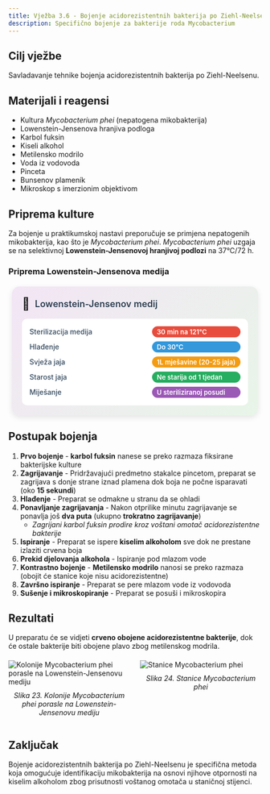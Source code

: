 ```yaml
---
title: Vježba 3.6 - Bojenje acidorezistentnih bakterija po Ziehl-Neelsenu
description: Specifično bojenje za bakterije roda Mycobacterium
---
```


## Cilj vježbe

Savladavanje tehnike bojenja acidorezistentnih bakterija po Ziehl-Neelsenu.

## Materijali i reagensi

- Kultura *Mycobacterium phei* (nepatogena mikobakterija)
- Lowenstein-Jensenova hranjiva podloga
- Karbol fuksin
- Kiseli alkohol
- Metilensko modrilo
- Voda iz vodovoda
- Pinceta
- Bunsenov plameník
- Mikroskop s imerzionim objektivom

## Priprema kulture

Za bojenje u praktikumskoj nastavi preporučuje se primjena nepatogenih mikobakterija, kao što je *Mycobacterium phei*. *Mycobacterium phei* uzgaja se na selektivnoj **Lowenstein-Jensenovoj hranjivoj podlozi** na 37°C/72 h.

### Priprema Lowenstein-Jensenova medija

<div style="max-width: 450px; background: linear-gradient(135deg, #f3e5f5 0%, #e8f5e8 100%); border-radius: 15px; padding: 20px; box-shadow: 0 4px 12px rgba(0,0,0,0.1); margin: 20px auto;">
  <div style="display: flex; align-items: center; margin-bottom: 15px;">
    <span style="font-size: 24px; margin-right: 10px;">🧪</span>
    <h4 style="margin: 0; color: #2c3e50; font-weight: 600; font-size: 18px;">Lowenstein-Jensenov medij</h4>
  </div>
  <div style="background: white; border-radius: 10px; padding: 15px;">
    <div style="display: grid; grid-template-columns: minmax(0, 1fr) auto; gap: 8px 15px; align-items: center;">
      <span style="font-weight: 500; color: #34495e; font-size: 14px;">Sterilizacija medija</span>
      <span style="background: #e74c3c; color: white; padding: 3px 10px; border-radius: 15px; font-size: 13px; font-weight: 600;">30 min na 121°C</span>
      <span style="font-weight: 500; color: #34495e; font-size: 14px;">Hlađenje</span>
      <span style="background: #3498db; color: white; padding: 3px 10px; border-radius: 15px; font-size: 13px; font-weight: 600;">Do 30°C</span>
      <span style="font-weight: 500; color: #34495e; font-size: 14px;">Svježa jaja</span>
      <span style="background: #f39c12; color: white; padding: 3px 10px; border-radius: 15px; font-size: 13px; font-weight: 600;">1L mješavine (20-25 jaja)</span>
      <span style="font-weight: 500; color: #34495e; font-size: 14px;">Starost jaja</span>
      <span style="background: #27ae60; color: white; padding: 3px 10px; border-radius: 15px; font-size: 13px; font-weight: 600;">Ne starija od 1 tjedan</span>
      <span style="font-weight: 500; color: #34495e; font-size: 14px;">Miješanje</span>
      <span style="background: #9b59b6; color: white; padding: 3px 10px; border-radius: 15px; font-size: 13px; font-weight: 600;">U steriliziranoj posudi</span>
    </div>
  </div>
</div>

## Postupak bojenja

1. **Prvo bojenje** - **karbol fuksin** nanese se preko razmaza fiksirane bakterijske kulture
2. **Zagrijavanje** - Pridržavajući predmetno stakalce pincetom, preparat se zagrijava s donje strane iznad plamena dok boja ne počne isparavati (oko **15 sekundi**)
3. **Hlađenje** - Preparat se odmakne u stranu da se ohladi
4. **Ponavljanje zagrijavanja** - Nakon otprilike minutu zagrijavanje se ponavlja još **dva puta** (ukupno **trokratno zagrijavanje**)
   - *Zagrijani karbol fuksin prodire kroz voštani omotač acidorezistentne bakterije*
5. **Ispiranje** - Preparat se ispere **kiselim alkoholom** sve dok ne prestane izlaziti crvena boja
6. **Prekid djelovanja alkohola** - Ispiranje pod mlazom vode
7. **Kontrastno bojenje** - **Metilensko modrilo** nanosi se preko razmaza (obojit će stanice koje nisu acidorezistentne)
8. **Završno ispiranje** - Preparat se pere mlazom vode iz vodovoda
9. **Sušenje i mikroskopiranje** - Preparat se posuši i mikroskopira

## Rezultati

U preparatu će se vidjeti **crveno obojene acidorezistentne bakterije**, dok će ostale bakterije biti obojene plavo zbog metilenskog modrila.

<div style="display: flex; gap: 20px; margin: 20px 0;">
  <div style="flex: 1;">
    <img src="/images/slika23.jpg" alt="Kolonije Mycobacterium phei porasle na Lowenstein-Jensenovu mediju" className="hover-zoom" style="cursor: pointer;" />
    <p style="text-align: center; margin-top: 10px; font-style: italic;">
      Slika 23. Kolonije <em>Mycobacterium phei</em> porasle na Lowenstein-Jensenovu mediju
    </p>
  </div>
  <div style="flex: 1;">
    <img src="/images/slika24.jpg" alt="Stanice Mycobacterium phei" className="hover-zoom" style="cursor: pointer;" />
    <p style="text-align: center; margin-top: 10px; font-style: italic;">
      Slika 24. Stanice <em>Mycobacterium phei</em>
    </p>
  </div>
</div>

## Zaključak

Bojenje acidorezistentnih bakterija po Ziehl-Neelsenu je specifična metoda koja omogućuje identifikaciju mikobakterija na osnovi njihove otpornosti na kiselim alkoholom zbog prisutnosti voštanog omotača u staničnoj stijenci.